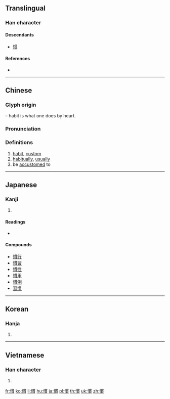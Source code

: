 {{also|惯}}
==Translingual==

===Han character===
{{Han char|rn=61|rad=心|as=11|sn=14|four=97086|canj=PWJC|ids=⿰忄貫}}

====Descendants====
* [[惯]]

====References====
* {{Han ref|kx=0399.130|dkj=11111|dj=0739.010|hdz=42349.010|uh=6163|ud=24931|bh=BA44|bd=47684}}

----

==Chinese==
{{zh-forms|s=惯}}

===Glyph origin===
{{Han etym}}
{{Han compound|心|alt1=忄|t1=heart|貫|ls=psc|c1=s|c2=p}} – habit is what one does by heart.

===Pronunciation===
{{zh-pron
|m=guàn
|c=gwaan3
|h=pfs=koan
|mn=koàn
|mc=y
|oc=y
|ma=
|cat=n,adv
}}

===Definitions===
{{zh-hanzi}}

# [[habit]], [[custom]]
# [[habitually]], [[usually]]
# be [[accustomed]] to

----

==Japanese==

===Kanji===
{{ja-kanji|grade=5|rs=心11}}

# {{defn|lang=ja|sort=心11}}

====Readings====
* {{ja-readings|goon=[[けん]] (ken)|kanon=[[かん]] (kan)|kun=[[なれる]] (nareru), [[ならわし]] (narawashi), [[ならす]] (narasu)}}

====Compounds====
* [[慣行]]
* [[慣習]]
* [[慣性]]
* [[慣用]]
* [[慣例]]
* [[習慣]]

----

==Korean==

===Hanja===
{{ko-hanja|hangeul=관|eumhun=|rv=gwan|mr=kwan|y=kwan}}

# {{defn|lang=ko|sort=心11}}

----

==Vietnamese==

===Han character===
{{vi-hantu|[[quen]], [[quán]]|rs=心11}}

# {{defn|lang=vi|sort=心11}}

[[fr:慣]]
[[ko:慣]]
[[li:慣]]
[[hu:慣]]
[[ja:慣]]
[[pl:慣]]
[[th:慣]]
[[uk:慣]]
[[zh:慣]]